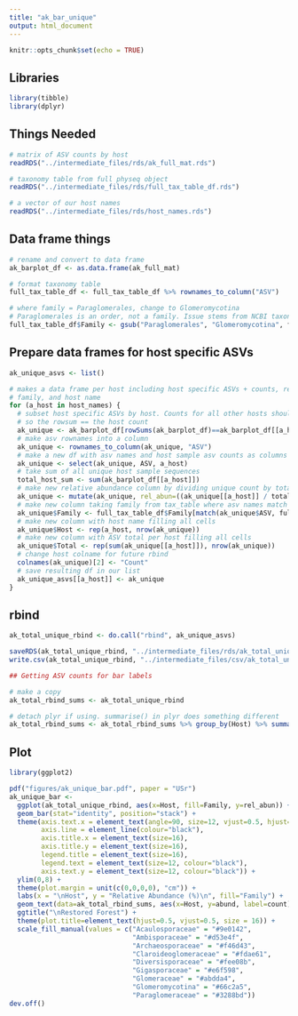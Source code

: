 ```yaml
---
title: "ak_bar_unique"
output: html_document
---
```


```r
knitr::opts_chunk$set(echo = TRUE)
```

## Libraries

```r

library(tibble)
library(dplyr)

```

## Things Needed

```r

# matrix of ASV counts by host
readRDS("../intermediate_files/rds/ak_full_mat.rds")

# taxonomy table from full physeq object 
readRDS("../intermediate_files/rds/full_tax_table_df.rds")

# a vector of our host names
readRDS("../intermediate_files/rds/host_names.rds")


```


## Data frame things

```r

# rename and convert to data frame
ak_barplot_df <- as.data.frame(ak_full_mat)

# format taxonomy table
full_tax_table_df <- full_tax_table_df %>% rownames_to_column("ASV")

# where family = Paraglomerales, change to Glomeromycotina
# Paraglomerales is an order, not a family. Issue stems from NCBI taxonomy.
full_tax_table_df$Family <- gsub("Paraglomerales", "Glomeromycotina", full_tax_table_df$Family)

```

## Prepare data frames for host specific ASVs

```r

ak_unique_asvs <- list()

# makes a data frame per host including host specific ASVs + counts, relative abundance,
# family, and host name
for (a_host in host_names) {
  # subset host specific ASVs by host. Counts for all other hosts should be 0, 
  # so the rowsum == the host count
  ak_unique <- ak_barplot_df[rowSums(ak_barplot_df)==ak_barplot_df[[a_host]],]
  # make asv rownames into a column
  ak_unique <- rownames_to_column(ak_unique, "ASV")
  # make a new df with asv names and host sample asv counts as columns
  ak_unique <- select(ak_unique, ASV, a_host)
  # take sum of all unique host sample sequences
  total_host_sum <- sum(ak_barplot_df[[a_host]])
  # make new relative abundance column by dividing unique count by total
  ak_unique <- mutate(ak_unique, rel_abun=((ak_unique[[a_host]] / total_host_sum) * 100))
  # make new column taking family from tax_table where asv names match in both dfs
  ak_unique$Family <- full_tax_table_df$Family[match(ak_unique$ASV, full_tax_table_df$ASV)]
  # make new column with host name filling all cells
  ak_unique$Host <- rep(a_host, nrow(ak_unique))
  # make new column with ASV total per host filling all cells
  ak_unique$Total <- rep(sum(ak_unique[[a_host]]), nrow(ak_unique))
  # change host colname for future rbind
  colnames(ak_unique)[2] <- "Count"
  # save resulting df in our list
  ak_unique_asvs[[a_host]] <- ak_unique
}


```

## rbind

```r

ak_total_unique_rbind <- do.call("rbind", ak_unique_asvs)

saveRDS(ak_total_unique_rbind, "../intermediate_files/rds/ak_total_unique_rbind.rds")
write.csv(ak_total_unique_rbind, "../intermediate_files/csv/ak_total_unique_rbind.csv")

## Getting ASV counts for bar labels

# make a copy
ak_total_rbind_sums <- ak_total_unique_rbind

# detach plyr if using. summarise() in plyr does something different
ak_total_rbind_sums <- ak_total_rbind_sums %>% group_by(Host) %>% summarise(count=length(ASV), abund=sum(rel_abun))


```

## Plot

```r
library(ggplot2)

pdf("figures/ak_unique_bar.pdf", paper = "USr")
ak_unique_bar <- 
  ggplot(ak_total_unique_rbind, aes(x=Host, fill=Family, y=rel_abun)) +
  geom_bar(stat="identity", position="stack") +
  theme(axis.text.x = element_text(angle=90, size=12, vjust=0.5, hjust=1, colour="black"), legend.box.margin = margin(0,0,0,1, "cm"), panel.grid.major=element_blank(), panel.grid.minor=element_blank(), panel.background=element_blank(), 
        axis.line = element_line(colour="black"),
        axis.title.x = element_text(size=16),
        axis.title.y = element_text(size=16),
        legend.title = element_text(size=16),
        legend.text = element_text(size=12, colour="black"),
        axis.text.y = element_text(size=12, colour="black")) +
  ylim(0,8) +
  theme(plot.margin = unit(c(0,0,0,0), "cm")) +
  labs(x = "\nHost", y = "Relative Abundance (%)\n", fill="Family") +
  geom_text(data=ak_total_rbind_sums, aes(x=Host, y=abund, label=count), inherit.aes = F, vjust=-1) +
  ggtitle("\nRestored Forest") +
  theme(plot.title=element_text(hjust=0.5, vjust=0.5, size = 16)) +
  scale_fill_manual(values = c("Acaulosporaceae" = "#9e0142",
                               "Ambisporaceae" = "#d53e4f",
                               "Archaeosporaceae" = "#f46d43",
                               "Claroideoglomeraceae" = "#fdae61",
                               "Diversisporaceae" = "#fee08b",
                               "Gigasporaceae" = "#e6f598",
                               "Glomeraceae" = "#abdda4",
                               "Glomeromycotina" = "#66c2a5",
                               "Paraglomeraceae" = "#3288bd"))
dev.off()

```
